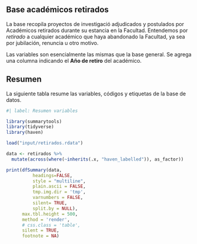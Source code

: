 ## Base académicos retirados

La base recopila proyectos de investigació adjudicados y postulados por Académicos retirados durante su estancia en la Facultad. Entendemos por *retirado* a cualquier académico que haya abandonado la Facultad, ya sea por jubilación, renuncia u otro motivo. 

Las variables son esencialmente las mismas que la base general. Se agrega una columna indicando el **Año de retiro** del académico. 


## Resumen

La siguiente tabla resume las variables, códigos y etiquetas de la base de datos. 

```r
#| label: Resumen variables

library(summarytools)
library(tidyverse)
library(haven)

load("input/retirados.rdata")

data <- retirados %>%
  mutate(across(where(~inherits(.x, "haven_labelled")), as_factor))

print(dfSummary(data,
          headings=FALSE,
          style = "multiline",
          plain.ascii = FALSE,
          tmp.img.dir = 'tmp',
          varnumbers = FALSE,
          silent= TRUE,
          split.by = NULL),
      max.tbl.height = 500,
      method = 'render',
      # css.class = 'table',
      silent = TRUE,
      footnote = NA)
```
